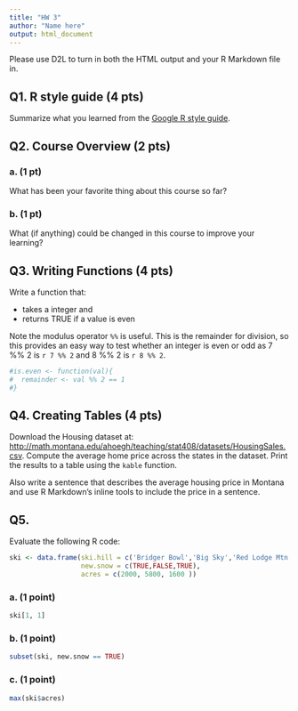 ```yaml
---
title: "HW 3"
author: "Name here"
output: html_document
---
```


Please use D2L to turn in both the HTML output and your R Markdown file in.

## Q1. R style guide (4 pts)
Summarize what you learned from the [Google R style guide](https://google.github.io/styleguide/Rguide.xml).

## Q2. Course Overview (2 pts)

### a. (1 pt) 
What has been your favorite thing about this course so far?

### b. (1 pt) 
What (if anything) could be changed in this course to improve your learning?


## Q3. Writing Functions (4 pts)

Write a function that:

- takes a integer and 
- returns TRUE if a value is even 

Note the modulus operator `%%` is useful. This is the remainder for division, so this provides an easy way to test whether an integer is even or odd as 7 %% 2 is `r 7 %% 2` and 8 %% 2 is `r 8 %% 2`.
```r
#is.even <- function(val){
#  remainder <- val %% 2 == 1
#}
```


## Q4. Creating Tables (4 pts)

Download the Housing dataset at: [http://math.montana.edu/ahoegh/teaching/stat408/datasets/HousingSales.csv](http://math.montana.edu/ahoegh/teaching/stat408/datasets/HousingSales.csv). Compute the average home price across the states in the dataset. Print the results to a table using the `kable` function.

Also write a sentence that describes the average housing price in Montana and use R Markdown's inline tools to include the price in a sentence.

## Q5. 
Evaluate the following R code:

```r
ski <- data.frame(ski.hill = c('Bridger Bowl','Big Sky','Red Lodge Mtn'), 
                  new.snow = c(TRUE,FALSE,TRUE),
                  acres = c(2000, 5800, 1600 ))
```

### a. (1 point)
```r
ski[1, 1]
```
 
 \vfill
 \vfill
 
### b. (1 point)
```r
subset(ski, new.snow == TRUE)
```

\vfill
\vfill

### c. (1 point)
```r
max(ski$acres)
```

\vfill
\vfill

